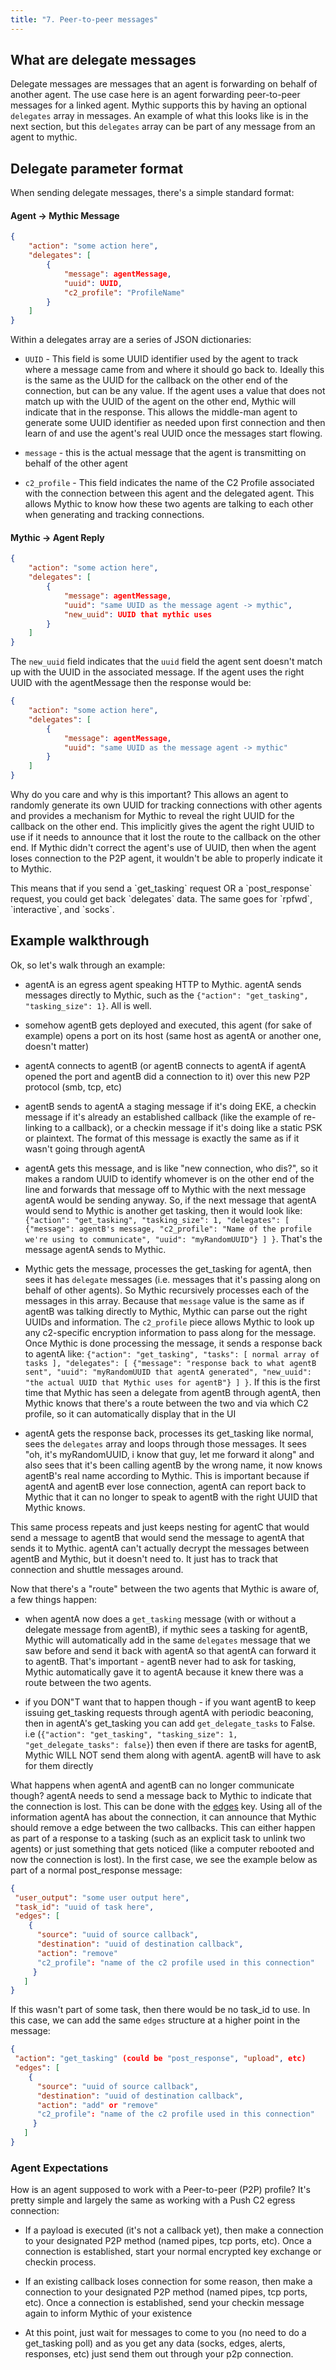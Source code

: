 ```yaml
---
title: "7. Peer-to-peer messages"
---
```


## What are delegate messages

Delegate messages are messages that an agent is forwarding on behalf of another agent. The use case here is an agent forwarding peer-to-peer messages for a linked agent. Mythic supports this by having an optional `delegates` array in messages. An example of what this looks like is in the next section, but this `delegates` array can be part of any message from an agent to mythic.

## Delegate parameter format

When sending delegate messages, there's a simple standard format:

#### Agent -> Mythic Message

```json
{
    "action": "some action here",
    "delegates": [
        {
            "message": agentMessage,
            "uuid": UUID,
            "c2_profile": "ProfileName"
        }
    ]
}
```

Within a delegates array are a series of JSON dictionaries:

* `UUID` - This field is some UUID identifier used by the agent to track where a message came from and where it should go back to. Ideally this is the same as the UUID for the callback on the other end of the connection, but can be any value. If the agent uses a value that does not match up with the UUID of the agent on the other end, Mythic will indicate that in the response. This allows the middle-man agent to generate some UUID identifier as needed upon first connection and then learn of and use the agent's real UUID once the messages start flowing.

* `message` - this is the actual message that the agent is transmitting on behalf of the other agent

* `c2_profile` - This field indicates the name of the C2 Profile associated with the connection between this agent and the delegated agent. This allows Mythic to know how these two agents are talking to each other when generating and tracking connections.

#### Mythic -> Agent Reply

```json
{
    "action": "some action here",
    "delegates": [
        {
            "message": agentMessage,
            "uuid": "same UUID as the message agent -> mythic",
            "new_uuid": UUID that mythic uses
        }
    ]
}
```

The `new_uuid` field indicates that the `uuid` field the agent sent doesn't match up with the UUID in the associated message. If the agent uses the right UUID with the agentMessage then the response would be:

```json
{
    "action": "some action here",
    "delegates": [
        {
            "message": agentMessage,
            "uuid": "same UUID as the message agent -> mythic"
        }
    ]
}
```

Why do you care and why is this important? This allows an agent to randomly generate its own UUID for tracking connections with other agents and provides a mechanism for Mythic to reveal the right UUID for the callback on the other end. This implicitly gives the agent the right UUID to use if it needs to announce that it lost the route to the callback on the other end. If Mythic didn't correct the agent's use of UUID, then when the agent loses connection to the P2P agent, it wouldn't be able to properly indicate it to Mythic.

<Info>
This means that if you send a `get_tasking` request OR a `post_response` request, you could get back `delegates` data. The same goes for `rpfwd`, `interactive`, and `socks`.
</Info>

## Example walkthrough

Ok, so let's walk through an example:

* agentA is an egress agent speaking HTTP to Mythic. agentA sends messages directly to Mythic, such as the `{"action": "get_tasking", "tasking_size": 1}`. All is well.

* somehow agentB gets deployed and executed, this agent (for sake of example) opens a port on its host (same host as agentA or another one, doesn't matter)

* agentA connects to agentB (or agentB connects to agentA if agentA opened the port and agentB did a connection to it) over this new P2P protocol (smb, tcp, etc)

* agentB sends to agentA a staging message if it's doing EKE, a checkin message if it's already an established callback (like the example of re-linking to a callback), or a checkin message if it's doing like a static PSK or plaintext. The format of this message is exactly the same as if it wasn't going through agentA

* agentA gets this message, and is like "new connection, who dis?", so it makes a random UUID to identify whomever is on the other end of the line and forwards that message off to Mythic with the next message agentA would be sending anyway. So, if the next message that agentA would send to Mythic is another get tasking, then it would look like: `{"action": "get_tasking", "tasking_size": 1, "delegates": [ {"message": agentB's message, "c2_profile": "Name of the profile we're using to communicate", "uuid": "myRandomUUID"} ] }`. That's the message agentA sends to Mythic.

* Mythic gets the message, processes the get\_tasking for agentA, then sees it has `delegate` messages (i.e. messages that it's passing along on behalf of other agents). So Mythic recursively processes each of the messages in this array. Because that `message` value is the same as if agentB was talking directly to Mythic, Mythic can parse out the right UUIDs and information. The `c2_profile` piece allows Mythic to look up any c2-specific encryption information to pass along for the message. Once Mythic is done processing the message, it sends a response back to agentA like: `{"action": "get_tasking", "tasks": [ normal array of tasks ], "delegates": [ {"message": "response back to what agentB sent", "uuid": "myRandomUUID that agentA generated", "new_uuid": "the actual UUID that Mythic uses for agentB"} ] }`. If this is the first time that Mythic has seen a delegate from agentB through agentA, then Mythic knows that there's a route between the two and via which C2 profile, so it can automatically display that in the UI

* agentA gets the response back, processes its get\_tasking like normal, sees the `delegates` array and loops through those messages. It sees "oh, it's myRandomUUID, i know that guy, let me forward it along" and also sees that it's been calling agentB by the wrong name, it now knows agentB's real name according to Mythic. This is important because if agentA and agentB ever lose connection, agentA can report back to Mythic that it can no longer to speak to agentB with the right UUID that Mythic knows.

This same process repeats and just keeps nesting for agentC that would send a message to agentB that would send the message to agentA that sends it to Mythic. agentA can't actually decrypt the messages between agentB and Mythic, but it doesn't need to. It just has to track that connection and shuttle messages around.

Now that there's a "route" between the two agents that Mythic is aware of, a few things happen:

* when agentA now does a `get_tasking` message (with or without a delegate message from agentB), if mythic sees a tasking for agentB, Mythic will automatically add in the same `delegates` message that we saw before and send it back with agentA so that agentA can forward it to agentB. That's important - agentB never had to ask for tasking, Mythic automatically gave it to agentA because it knew there was a route between the two agents.

* if you DON"T want that to happen though - if you want agentB to keep issuing get\_tasking requests through agentA with periodic beaconing, then in agentA's get\_tasking you can add `get_delegate_tasks` to False. i.e (`{"action": "get_tasking", "tasking_size": 1, "get_delegate_tasks": false}`) then even if there are tasks for agentB, Mythic WILL NOT send them along with agentA. agentB will have to ask for them directly

What happens when agentA and agentB can no longer communicate though? agentA needs to send a message back to Mythic to indicate that the connection is lost. This can be done with the [edges](/Mythic_docs/customizing/hooking-features/linking-agents/action-p2p_info) key. Using all of the information agentA has about the connection, it can announce that Mythic should remove a edge between the two callbacks. This can either happen as part of a response to a tasking (such as an explicit task to unlink two agents) or just something that gets noticed (like a computer rebooted and now the connection is lost). In the first case, we see the example below as part of a normal post\_response message:

```json
{
 "user_output": "some user output here",
 "task_id": "uuid of task here",
 "edges": [
    {
      "source": "uuid of source callback",
      "destination": "uuid of destination callback",
      "action": "remove"
      "c2_profile": "name of the c2 profile used in this connection"
     }
   ]
}
```

If this wasn't part of some task, then there would be no task\_id to use. In this case, we can add the same `edges` structure at a higher point in the message:

```json
{
 "action": "get_tasking" (could be "post_response", "upload", etc)
 "edges": [
    {
      "source": "uuid of source callback",
      "destination": "uuid of destination callback",
      "action": "add" or "remove"
      "c2_profile": "name of the c2 profile used in this connection"
     }
   ]
}
```

### Agent Expectations

How is an agent supposed to work with a Peer-to-peer (P2P) profile? It's pretty simple and largely the same as working with a Push C2 egress connection:

* If a payload is executed (it's not a callback yet), then make a connection to your designated P2P method (named pipes, tcp ports, etc). Once a connection is established, start your normal encrypted key exchange or checkin process.

* If an existing callback loses connection for some reason, then make a connection to your designated P2P method (named pipes, tcp ports, etc). Once a connection is established, send your checkin message again to inform Mythic of your existence

* At this point, just wait for messages to come to you (no need to do a get\_tasking poll) and as you get any data (socks, edges, alerts, responses, etc) just send them out through your p2p connection.
